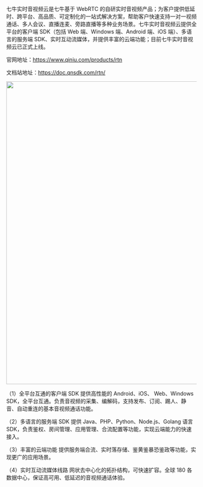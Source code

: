 七牛实时音视频云是七牛基于 WebRTC 的自研实时音视频产品；为客户提供低延时、跨平台、高品质、可定制化的一站式解决方案，帮助客户快速支持一对一视频通话、多人会议、直播连麦、旁路直播等多种业务场景。七牛实时音视频云提供全平台的客户端 SDK（包括 Web 端、Windows 端、Android 端、iOS 端）、多语言的服务端 SDK、实时互动流媒体，并提供丰富的云端功能；目前七牛实时音视频云已正式上线。

官网地址：https://www.qiniu.com/products/rtn

文档站地址：https://doc.qnsdk.com/rtn/

<img src="https://dn-odum9helk.qbox.me/FgfqzRro3iJLJDz9ZaTLCIbsSZeB" width=800 />

（1）全平台互通的客户端 SDK
提供高性能的 Android、iOS、 Web、Windows SDK，全平台互通。负责音视频的采集、编解码，支持发布、订阅、踢人、静音、自动重连的基本音视频通话功能。

（2）多语言的服务端 SDK
提供 Java、PHP、Python、Node.js、Golang 语言 SDK，负责鉴权、房间管理、应用管理、合流配置等功能，实现云端能力的快速接入。

（3）丰富的云端功能
提供服务端合流、实时落存储、鉴黄鉴暴恐鉴政等功能，实现更广的应用场景。

（4）实时互动流媒体线路
网状去中心化的拓扑结构，可快速扩容。全球 180 各数据中心，保证高可用、低延迟的音视频通话体验。



